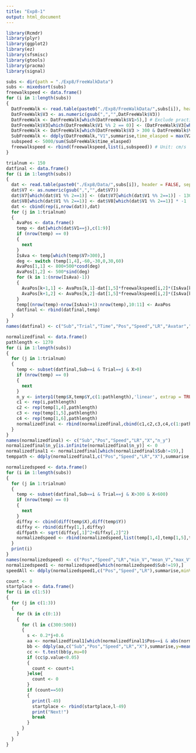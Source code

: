 ```yaml
---
title: "Exp8-1"
output: html_document
---
```

```r
library(Rcmdr)
library(plyr)
library(ggplot2)
library(ez)
library(sfsmisc)
library(gtools)
library(pracma)
library(signal)
```

```r
subs <- dir(path = "./Exp8/FreeWalkData")
subs <- mixedsort(subs)
freewalkspeed <- data.frame()
for (i in 1:length(subs))
{
  DatFreeWalk <- read.table(paste0("./Exp8/FreeWalkData/",subs[i]), header = FALSE, sep = ";", na.strings = "NA",dec = ".", strip.white = TRUE)
  DatFreeWalk$V3 <- as.numeric(gsub(",","",DatFreeWalk$V3))
  DatFreeWalk <- DatFreeWalk[which(DatFreeWalk$V1>5),] # Exclude practice trials
  DatFreeWalk$V3[which(DatFreeWalk$V1 %% 2 == 0)] <- (DatFreeWalk$V3[which(DatFreeWalk$V1 %% 2 == 0)] - 1300)*-1
  DatFreeWalk <- DatFreeWalk[which(DatFreeWalk$V3 > 300 & DatFreeWalk$V3 < 800),] # Select data to analyze
  SubFreeWalk <- ddply(DatFreeWalk,"V1",summarise,time_elasped = max(V2) - min(V2))
  subspeed <- 5000/sum(SubFreeWalk$time_elasped)
  freewalkspeed <- rbind(freewalkspeed,list(i,subspeed)) # Unit: cm/s
}
```

```r
trialnum <- 150
datfinal <- data.frame()
for (i in 1:length(subs))
{
  dat <- read.table(paste0("./Exp8/Data/",subs[i]), header = FALSE, sep = ";", na.strings = "NA",dec = ".", strip.white = TRUE)
  dat$V7 <- as.numeric(gsub(",","",dat$V7))
  dat$V7[which(dat$V1 %% 2==1)] <- (dat$V7[which(dat$V1 %% 2==1)] - 1300) * -1
  dat$V8[which(dat$V1 %% 2==1)] <- dat$V8[which(dat$V1 %% 2==1)] * -1
  dat <- cbind(rep(i,nrow(dat)),dat)
  for (j in 1:trialnum) 
  {
    AvaPos <- data.frame()
    temp <- dat[which(dat$V1==j),c(1:9)]
    if (nrow(temp) == 0)
    {
      next
    }
    IsAva <- temp[which(temp$V7>300),]
    deg <- switch (temp[1,4],-60,-30,0,30,60)
    AvaPos[1,1] <- 800+500*cosd(deg)
    AvaPos[1,2] <- 500*sind(deg)
    for (k in 1:(nrow(IsAva)-1))
    {
      AvaPos[k+1,1] <- AvaPos[k,1]-dat[1,5]*freewalkspeed[i,2]*(IsAva[k+1,3]-IsAva[k,3])*cosd(deg)
      AvaPos[k+1,2] <- AvaPos[k,2]-dat[1,5]*freewalkspeed[i,2]*(IsAva[k+1,3]-IsAva[k,3])*sind(deg) 
    }
    temp[(nrow(temp)-nrow(IsAva)+1):nrow(temp),10:11] <- AvaPos
    datfinal <- rbind(datfinal,temp)
  }
}
names(datfinal) <- c("Sub","Trial","Time","Pos","Speed","LR","Avatar","X","Y","AvaX","AvaY")

normalizedfinal <- data.frame()
pathlength <- 1270
for (i in 1:length(subs))
{
  for (j in 1:trialnum)
  {
    temp <- subset(datfinal,Sub==i & Trial==j & X>0)
    if (nrow(temp) == 0)
    {
      next
    }
    n_y <- interp1(temp$X,temp$Y,c(1:pathlength),'linear', extrap = TRUE)
    c1 <- rep(i,pathlength)
    c2 <- rep(temp[1,4],pathlength)
    c3 <- rep(temp[1,5],pathlength)
    c4 <- rep(temp[1,6],pathlength)
    normalizedfinal <- rbind(normalizedfinal,cbind(c1,c2,c3,c4,c(1:pathlength),n_y))
  }
}
names(normalizedfinal) <- c("Sub","Pos","Speed","LR","X","n_y")
normalizedfinal$n_y[is.infinite(normalizedfinal$n_y)] <- 0
normalizedfinal1 <- normalizedfinal[which(normalizedfinal$Sub!=19),]
temppath <- ddply(normalizedfinal1,c("Pos","Speed","LR","X"),summarise,Y=mean(n_y),se=sd(n_y)/sqrt(length(subs)))
```

```r
normalizedspeed <- data.frame()
for (i in 1:length(subs))
{
  for (j in 1:trialnum)
  {
    temp <- subset(datfinal,Sub==i & Trial==j & X>300 & X<600)
    if (nrow(temp) == 0)
    {
      next
    }
    diffxy <- cbind(diff(temp$X),diff(temp$Y))
    diffxy <- rbind(diffxy[1,],diffxy)
    diffpath <- sqrt(diffxy[,1]^2+diffxy[,2]^2)
    normalizedspeed <- rbind(normalizedspeed,list(temp[1,4],temp[1,5],temp[1,6],min(diffpath),mean(diffpath),max(diffpath)))
  }
  print(i)
}
names(normalizedspeed) <- c("Pos","Speed","LR","min_V","mean_V","max_V")
normalizedspeed1 <- normalizedspeed[which(normalizedspeed$Sub!=19),]
speedAll <- ddply(normalizedspeed1,c("Pos","Speed","LR"),summarise,minV=mean(min_V),meanV=mean(mean_V),maxV=mean(max_V))
```

```r
count <- 0
startplace <- data.frame()
for (i in c(1:5))
{
  for (j in c(1:3))
  {
    for (k in c(0:1))
    {
      for (l in c(300:500))
      {
        s <- 0.2*j+0.6
        aa <- normalizedfinal1[which(normalizedfinal1$Pos==i & abs(normalizedfinal1$Speed-s)<0.1 & normalizedfinal1$LR==k & normalizedfinal1$X==l),]
        bb <- ddply(aa,c("Sub","Pos","Speed","LR","X"),summarise,y=mean(n_y))
        cc <- t.test(bb$y,mu=0)
        if (cc$p.value<0.05)
        {
          count <- count+1
        }else{
          count <- 0
        }
        if (count==50)
        {
          print(l-49)
          startplace <- rbind(startplace,l-49)
          print("Next!")
          break
        }
      }
    }
  }
}
```